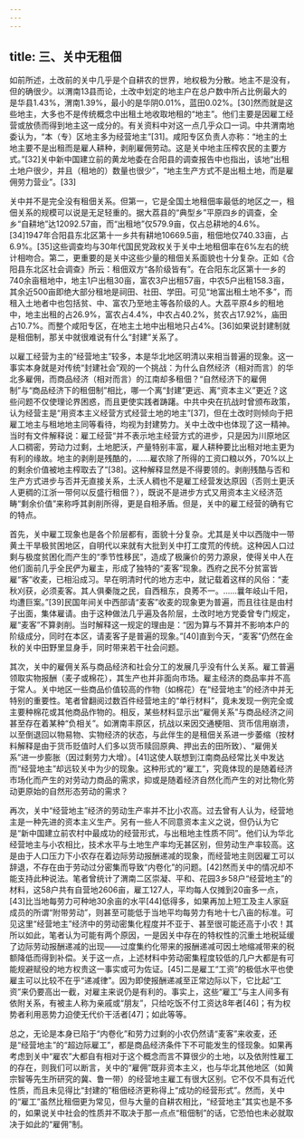 ```yaml
---
---
---
```

title: 三、关中无租佃
---




如前所述，土改前的关中几乎是个自耕农的世界，地权极为分散。地主不是没有，但的确很少。以渭南13县而论，土改中划定的地主户在总户数中所占比例最大的是华县1.43%，渭南1.39%，最小的是华阴0.01%，蓝田0.02%。[30]然而就是这些地主，大多也不是传统概念中出租土地收取地租的“地主”。他们主要是因雇工经营或放债而得到地主这一成分的。有关资料中对这一点几乎众口一词。中共渭南地委认为，“本（专）区地主多为经营地主”[31]。咸阳专区负责人亦称：“地主的土地主要不是出租而是雇人耕种，剥削雇佣劳动。这是关中地主压榨农民的主要方式。”[32]关中新中国建立前的黄龙地委在合阳县的调查报告中也指出，该地“出租土地户很少，并且（租地的）数量也很少”，“地主生产方式不是出租土地，而是雇佣劳力营业”。[33]

关中并不是完全没有租佃关系。但第一，它是全国土地租佃率最低的地区之一，租佃关系的规模可以说是无足轻重的。据大荔县的“典型乡”平原四乡的调查，全乡“自耕地”达12092.57亩，而“出租地”仅579.9亩，仅占总耕地的4.6%。[34]1947年合阳县东北区第十一乡共有耕地10669.5亩，租佃地仅740.33亩，占6.9%。[35]这些调查均与30年代国民党政权关于关中土地租佃率在6%左右的统计相吻合。第二，更重要的是关中这些少量的租佃关系面貌也十分复杂。正如《合阳县东北区社会调查》所云：租佃双方“各阶级皆有”。在合阳东北区第十一乡的740余亩租地中，地主1户出租30亩，富农3户出租57亩，中农5户出租158.3亩，其余近500亩即绝大部分租地是祠田、社田、学田。可见“地富出租土地不多”，而租入土地者中也包括贫、中、富农乃至地主等各阶级的人。大荔平原4乡的租地中，地主出租的占26.9%，富农占4.4%，中农占40.2%，贫农占17.92%，庙田占10.7%。而整个咸阳专区，在地主土地中出租地只占4%。[36]如果说封建制就是租佃制，那关中就很难说有什么“封建”关系了。

以雇工经营为主的“经营地主”较多，本是华北地区明清以来相当普遍的现象。这一事实本身就是对传统“封建社会”观的一个挑战：为什么自然经济（相对而言）的华北多雇佣，而商品经济（相对而言）的江南却多租佃？“自然经济下的雇佣制”与“商品经济下的租佃制”相比，哪一个离“封建”更远、离“资本主义”更近？这些问题不仅使理论界困惑，而且更使实践者踌躇。中共中央在抗战时曾颁布政策，认为经营主是“用资本主义经营方式经营土地的地主”[37]，但在土改时则倾向于把雇工地主与租地地主同等看待，均视为封建势力。关中土改中也体现了这一精神。当时有文件解释说：雇工经营“并不表示地主经营方式的进步，只是因为川原地区人口稠密，劳动力过剩，土地肥沃，产量特别丰富，雇人耕种要比出租对地主更为有利的缘故。地主的剥削是残酷的，……雇农除了所得的工资口粮以外，70%以上的剩余价值被地主榨取去了”[38]。这种解释显然是不得要领的。剥削残酷与否和生产方式进步与否并无直接关系，土沃人稠也不是雇工经营发达原因（否则土更沃人更稠的江浙一带何以反盛行租佃？），既说不是进步方式又用资本主义经济范畴“剩余价值”来称呼其剥削所得，更是自相矛盾。但是，关中的雇工经营的确有它的特点。

首先，关中雇工现象也是各个阶层都有，面貌十分复杂。尤其是关中以西陇中一带黄土干旱极贫困地区，自明代以来就有大批到关中打工度荒的传统。这种因人口过剩与极度贫困化而产生的“季节性移民”，造成了极廉价的劳力源泉，使得关中人在他们面前几乎全民俨为雇主，形成了独特的“麦客”现象。西府之民不分贫富皆雇“客”收麦，已相沿成习。早在明清时代的地方志中，就记载着这样的风俗：“麦秋刈获，必须麦客。其人俱秦陇之民，自西租东，良莠不一。……曩年岐山千阳，均遭巨案。”[39]民国年间关中西部请“麦客”收麦的现象更为普遍，而且往往是由村子出面，集体雇请。由于这种做法几乎遍及各阶层，土改时地方党委曾专门规定，雇“麦客”不算剥削。当时解释这一规定的理由是：“因为算与不算并不影响本户的阶级成分，同时在本区，请麦客子是普遍的现象。”[40]直到今天，“麦客”仍然在金秋的关中田野里显身手，同时带来若干社会问题。

其次，关中的雇佣关系与商品经济和社会分工的发展几乎没有什么关系。雇工普遍领取实物报酬（麦子或棉花），其生产也并非面向市场。雇主经济的商品率并不高于常人。关中地区一些商品价值较高的作物（如棉花）在“经营地主”的经济中并无特别的重要性。笔者曾翻阅过数百件经营地主的“单行材料”，竟未发现一例完全或主要种棉花或其他商品作物的。相反，某些材料显示出“雇佣关系”与商品经济之间甚至存在着某种“负相关”。如渭南丰原区，抗战以来因交通梗阻、货币信用崩溃，以至倒退回以物易物、实物经济的状态，与此伴生的是租佃关系进一步萎缩（按材料解释是由于货币贬值时人们多以货币赎回原典、押出去的田所致）、“雇佣关系”进一步膨胀（因过剩劳力大增）。[41]这使人联想到江南商品经常比关中发达而“经营地主”却远较关中为少的现象。这种形式的“雇工”，究竟体现的是随着经济市场化而产生的对劳动力商品的需求，抑或是随着经济自然化而产生的对比物化劳动更原始的自然形态劳动的需求？

再次，关中“经营地主”经济的劳动生产率并不比小农高。过去曾有人认为，经营地主是一种先进的资本主义生产。另有一些人不同意资本主义之说，但仍认为它是“新中国建立前农村中最成功的经营形式，与出租地主性质不同”。他们认为华北经营地主与小农相比，技术水平与土地生产率均无甚区别，但劳动生产率较高。这是由于人口压力下小农存在着边际劳动报酬递减的现象，而经营地主则因雇工可以辞退，不存在由于劳动过分密集而导致“内卷化”的问题。[42]然而关中的情况却不能支持此种说法。笔者曾统计了渭南二区崇凝、平和、花园3乡58户“经营地主”的材料，这58户共有自营地2606亩，雇工127人，平均每人仅摊到20亩多一点，[43]比当地每劳力可种地30余亩的水平[44]低得多，如果再加上短工及主人家庭成员的所谓“附带劳动”，则甚至可能低于当地平均每劳力有地十七八亩的标准。可见这里“经营地主”经济中的劳动密集化程度并不亚于、甚至很可能还高于小农！其所以如此，笔者认为可能有两个原因，一是因关中存在的特权性的沉重土地税延缓了边际劳动报酬递减的出现——过度集约化带来的报酬递减可因土地缩减带来的税额降低而得到补偿。关于这一点，上述材料中劳动密集程度较低的几户大都是有可能规避赋役的地方权贵这一事实或可为佐证。[45]二是雇工“工资”的极低水平也使雇主可以比较不在乎“递减律”。因为即使报酬递减至正常边际以下，它比起“工资”来仍要高出一截，对雇主来说仍是有利的。事实上，这些“雇工”与主人间多有依附关系，有被主人称为亲戚或“朋友”，只给吃饭不付工资达8年者[46]；有为权势者利用恶势力迫使无代价干活者[47]；如此等等。

总之，无论是本身已陷于“内卷化”和劳力过剩的小农仍然请“麦客”来收麦，还是“经营地主”的“超边际雇工”，都是商品经济条件下不可能发生的怪现象。如果再考虑到关中“雇农”大都自有相对于这个概念而言不算很少的土地，以及依附性雇工的存在，则我们可以断言，关中的“雇佣”既非资本主义，也与华北其他地区（如黄宗智等先生所研究的冀、鲁一带）的经营地主雇工有很大区别。它不仅不具有近代性质，而且未见得比“封建的”租佃经济更称得上“成功的经营形式”。然而，关中的“雇工”虽然比租佃更为常见，但与大量的自耕农相比，“经营地主”其实也是不多的，如果说关中社会的性质并不取决于那一点点“租佃制”的话，它恐怕也未必就取决于如此的“雇佣”制。